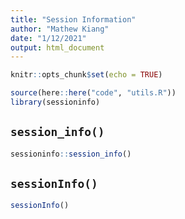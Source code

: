 ```yaml
---
title: "Session Information"
author: "Mathew Kiang"
date: "1/12/2021"
output: html_document
---
```


```r
knitr::opts_chunk$set(echo = TRUE)
```

```r
source(here::here("code", "utils.R"))
library(sessioninfo)
```

## `session_info()`

```r
sessioninfo::session_info()
```

## `sessionInfo()`

```r
sessionInfo()
```

